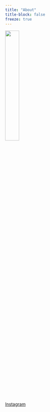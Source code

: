 ```yaml
---
title: "About"
title-block: false
freeze: true
---
```


![](imgs/photo2.jpg){width=30%}

[Instagram](https://www.instagram.com/slimaneraphaele/)